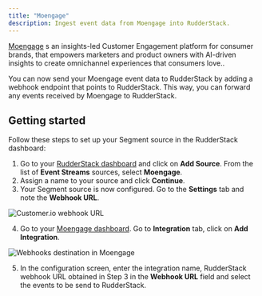 ```yaml
---
title: "Moengage"
description: Ingest event data from Moengage into RudderStack.
---
```


[Moengage](https://moengage.com) s an insights-led Customer Engagement platform for consumer brands, that empowers marketers and product owners with AI-driven insights to create omnichannel experiences that consumers love..

You can now send your Moengage event data to RudderStack by adding a webhook endpoint that points to RudderStack. This way, you can forward any events received by Moengage to RudderStack.

## Getting started

Follow these steps to set up your Segment source in the RudderStack dashboard:

1. Go to your [RudderStack dashboard](https://app.rudderstack.com/) and click on **Add Source**. From the list of **Event Streams** sources, select **Moengage**.
2. Assign a name to your source and click **Continue**.
3. Your Segment source is now configured. Go to the **Settings** tab and note the **Webhook URL**.

<img src="../../../assets/event-stream-sources/moengage-webhook-url.png" alt="Customer.io webhook URL" />

4. Go to your [Moengage dashboard](https://dashboard-01.moengage.com/v4/#/partners/rudderstack). Go to **Integration** tab, click on  **Add Integration**.

<img src="../../../assets/event-stream-sources/moengage-1.png" alt="Webhooks destination in Moengage" />

5. In the configuration screen, enter the integration name, RudderStack webhook URL obtained in Step 3 in the **Webhook URL** field and select the events to be send to RudderStack.